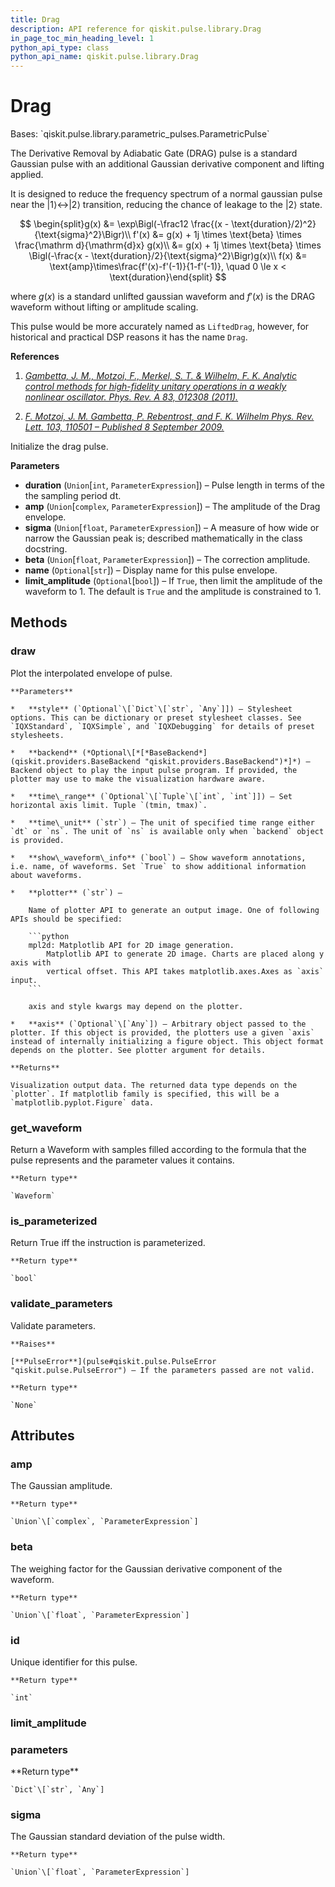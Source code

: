 ```yaml
---
title: Drag
description: API reference for qiskit.pulse.library.Drag
in_page_toc_min_heading_level: 1
python_api_type: class
python_api_name: qiskit.pulse.library.Drag
---
```


# Drag

<Class id="qiskit.pulse.library.Drag" isDedicatedPage={true} github="https://github.com/qiskit/qiskit/tree/stable/0.20/qiskit/pulse/library/parametric_pulses.py" signature="Drag(duration, amp, sigma, beta, name=None, limit_amplitude=None)">
  Bases: `qiskit.pulse.library.parametric_pulses.ParametricPulse`

  The Derivative Removal by Adiabatic Gate (DRAG) pulse is a standard Gaussian pulse with an additional Gaussian derivative component and lifting applied.

  It is designed to reduce the frequency spectrum of a normal gaussian pulse near the $|1\rangle\leftrightarrow|2\rangle$ transition, reducing the chance of leakage to the $|2\rangle$ state.

$$
\begin{split}g(x) &= \exp\Bigl(-\frac12 \frac{(x - \text{duration}/2)^2}{\text{sigma}^2}\Bigr)\\
f'(x) &= g(x) + 1j \times \text{beta} \times \frac{\mathrm d}{\mathrm{d}x} g(x)\\
&= g(x) + 1j \times \text{beta} \times                    \Bigl(-\frac{x - \text{duration}/2}{\text{sigma}^2}\Bigr)g(x)\\
f(x) &= \text{amp}\times\frac{f'(x)-f'(-1)}{1-f'(-1)}, \quad 0 \le x < \text{duration}\end{split}
$$

  where $g(x)$ is a standard unlifted gaussian waveform and $f'(x)$ is the DRAG waveform without lifting or amplitude scaling.

  This pulse would be more accurately named as `LiftedDrag`, however, for historical and practical DSP reasons it has the name `Drag`.

  **References**

  1.  [*Gambetta, J. M., Motzoi, F., Merkel, S. T. & Wilhelm, F. K. Analytic control methods for high-fidelity unitary operations in a weakly nonlinear oscillator. Phys. Rev. A 83, 012308 (2011).*](https://link.aps.org/doi/10.1103/PhysRevA.83.012308)

  2.  [*F. Motzoi, J. M. Gambetta, P. Rebentrost, and F. K. Wilhelm Phys. Rev. Lett. 103, 110501 – Published 8 September 2009.*](https://link.aps.org/doi/10.1103/PhysRevLett.103.110501)

  Initialize the drag pulse.

  **Parameters**

  *   **duration** (`Union`\[`int`, `ParameterExpression`]) – Pulse length in terms of the the sampling period dt.
  *   **amp** (`Union`\[`complex`, `ParameterExpression`]) – The amplitude of the Drag envelope.
  *   **sigma** (`Union`\[`float`, `ParameterExpression`]) – A measure of how wide or narrow the Gaussian peak is; described mathematically in the class docstring.
  *   **beta** (`Union`\[`float`, `ParameterExpression`]) – The correction amplitude.
  *   **name** (`Optional`\[`str`]) – Display name for this pulse envelope.
  *   **limit\_amplitude** (`Optional`\[`bool`]) – If `True`, then limit the amplitude of the waveform to 1. The default is `True` and the amplitude is constrained to 1.

  ## Methods

  ### draw

  <Function id="qiskit.pulse.library.Drag.draw" name="draw" signature="Drag.draw(style=None, backend=None, time_range=None, time_unit='dt', show_waveform_info=True, plotter='mpl2d', axis=None)">
    Plot the interpolated envelope of pulse.

    **Parameters**

    *   **style** (`Optional`\[`Dict`\[`str`, `Any`]]) – Stylesheet options. This can be dictionary or preset stylesheet classes. See `IQXStandard`, `IQXSimple`, and `IQXDebugging` for details of preset stylesheets.

    *   **backend** (*Optional\[*[*BaseBackend*](qiskit.providers.BaseBackend "qiskit.providers.BaseBackend")*]*) – Backend object to play the input pulse program. If provided, the plotter may use to make the visualization hardware aware.

    *   **time\_range** (`Optional`\[`Tuple`\[`int`, `int`]]) – Set horizontal axis limit. Tuple `(tmin, tmax)`.

    *   **time\_unit** (`str`) – The unit of specified time range either `dt` or `ns`. The unit of `ns` is available only when `backend` object is provided.

    *   **show\_waveform\_info** (`bool`) – Show waveform annotations, i.e. name, of waveforms. Set `True` to show additional information about waveforms.

    *   **plotter** (`str`) –

        Name of plotter API to generate an output image. One of following APIs should be specified:

        ```python
        mpl2d: Matplotlib API for 2D image generation.
            Matplotlib API to generate 2D image. Charts are placed along y axis with
            vertical offset. This API takes matplotlib.axes.Axes as `axis` input.
        ```

        axis and style kwargs may depend on the plotter.

    *   **axis** (`Optional`\[`Any`]) – Arbitrary object passed to the plotter. If this object is provided, the plotters use a given `axis` instead of internally initializing a figure object. This object format depends on the plotter. See plotter argument for details.

    **Returns**

    Visualization output data. The returned data type depends on the `plotter`. If matplotlib family is specified, this will be a `matplotlib.pyplot.Figure` data.
  </Function>

  ### get\_waveform

  <Function id="qiskit.pulse.library.Drag.get_waveform" name="get_waveform" signature="Drag.get_waveform()">
    Return a Waveform with samples filled according to the formula that the pulse represents and the parameter values it contains.

    **Return type**

    `Waveform`
  </Function>

  ### is\_parameterized

  <Function id="qiskit.pulse.library.Drag.is_parameterized" name="is_parameterized" signature="Drag.is_parameterized()">
    Return True iff the instruction is parameterized.

    **Return type**

    `bool`
  </Function>

  ### validate\_parameters

  <Function id="qiskit.pulse.library.Drag.validate_parameters" name="validate_parameters" signature="Drag.validate_parameters()">
    Validate parameters.

    **Raises**

    [**PulseError**](pulse#qiskit.pulse.PulseError "qiskit.pulse.PulseError") – If the parameters passed are not valid.

    **Return type**

    `None`
  </Function>

  ## Attributes

  ### amp

  <Attribute id="qiskit.pulse.library.Drag.amp" name="amp">
    The Gaussian amplitude.

    **Return type**

    `Union`\[`complex`, `ParameterExpression`]
  </Attribute>

  ### beta

  <Attribute id="qiskit.pulse.library.Drag.beta" name="beta">
    The weighing factor for the Gaussian derivative component of the waveform.

    **Return type**

    `Union`\[`float`, `ParameterExpression`]
  </Attribute>

  ### id

  <Attribute id="qiskit.pulse.library.Drag.id" name="id">
    Unique identifier for this pulse.

    **Return type**

    `int`
  </Attribute>

  ### limit\_amplitude

  <Attribute id="qiskit.pulse.library.Drag.limit_amplitude" name="limit_amplitude" attributeValue="= True" />

  ### parameters

  <Attribute id="qiskit.pulse.library.Drag.parameters" name="parameters">
    **Return type**

    `Dict`\[`str`, `Any`]
  </Attribute>

  ### sigma

  <Attribute id="qiskit.pulse.library.Drag.sigma" name="sigma">
    The Gaussian standard deviation of the pulse width.

    **Return type**

    `Union`\[`float`, `ParameterExpression`]
  </Attribute>
</Class>

